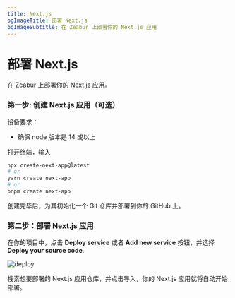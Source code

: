 ```yaml
---
title: Next.js
ogImageTitle: 部署 Next.js
ogImageSubtitle: 在 Zeabur 上部署你的 Next.js 应用
---
```


# 部署 Next.js

在 Zeabur 上部署你的 Next.js 应用。

### 第一步: 创建 Next.js 应用（可选）

设备要求：
- 确保 node 版本是 14 或以上

打开终端，输入
```bash
npx create-next-app@latest
# or
yarn create next-app
# or
pnpm create next-app
```

创建完毕后，为其初始化一个 Git 仓库并部署到你的 GitHub 上。

### 第二步：部署 Next.js 应用

在你的项目中，点击 **Deploy service** 或者 **Add new service** 按钮，并选择 **Deploy your source code**.

![deploy](/framework/deploy.png)

搜索想要部署的 Next.js 应用仓库，并点击导入，你的 Next.js 应用就将自动开始部署。

